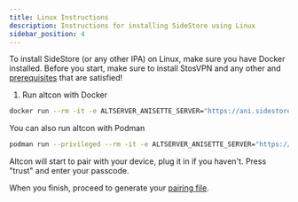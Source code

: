 ```yaml
---
title: Linux Instructions
description: Instructions for installing SideStore using Linux
sidebar_position: 4
---
```


To install SideStore (or any other IPA) on Linux, make sure you have Docker installed. Before you start, make sure to install StosVPN and any other and [prerequisites](prerequisites) that are satisfied!

1. Run altcon with Docker
```bash
docker run --rm -it -e ALTSERVER_ANISETTE_SERVER="https://ani.sidestore.io/" -v ${PWD}/:/mnt/ -v /var/run:/var/run ghcr.io/sidestore/altcon
```

You can also run altcon with Podman
```bash
podman run --privileged --rm -it -e ALTSERVER_ANISETTE_SERVER="https://ani.sidestore.io/" -v ${PWD}/:/mnt/ -v /var/run:/var/run ghcr.io/sidestore/altcon
```

Altcon will start to pair with your device, plug it in if you haven't. Press "trust" and enter your passcode.

When you finish, proceed to generate your [pairing file](pairing-file).
